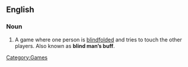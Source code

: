 ==English==
{{wikipedia|Blind man's bluff (game)}}
===Noun===
{{en-noun|-|sg=[[blind]] [[man]]’s [[bluff]]}}

# A game where one person is [[blindfolded]] and tries to touch the other players. Also known as '''blind man’s buff'''.

[[Category:Games]]